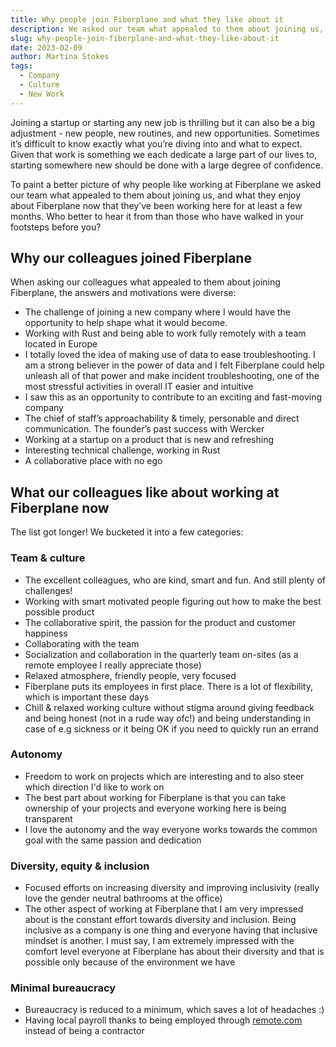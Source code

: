```yaml
---
title: Why people join Fiberplane and what they like about it
description: We asked our team what appealed to them about joining us, and what they enjoy about Fiberplane now that they’ve been working here for at least a few months.
slug: why-people-join-fiberplane-and-what-they-like-about-it
date: 2023-02-09
author: Martina Stokes
tags:
  - Company
  - Culture 
  - New Work
---
```

Joining a startup or starting any new job is thrilling but it can also be a big adjustment - new people, new routines, and new opportunities. Sometimes it’s difficult to know exactly what you’re diving into and what to expect. Given that work is something we each dedicate a large part of our lives to, starting somewhere new should be done with a large degree of confidence.

To paint a better picture of why people like working at Fiberplane we asked our team what appealed to them about joining us, and what they enjoy about Fiberplane now that they’ve been working here for at least a few months. Who better to hear it from than those who have walked in your footsteps before you?

## Why our colleagues joined Fiberplane
When asking our colleagues what appealed to them about joining Fiberplane, the answers and motivations were diverse:

* The challenge of joining a new company where I would have the opportunity to help shape what it would become.
* Working with Rust and being able to work fully remotely with a team located in Europe
* I totally loved the idea of making use of data to ease troubleshooting. I am a strong believer in the power of data and I felt Fiberplane could help unleash all of that power and make incident troubleshooting, one of the most stressful activities in overall IT easier and intuitive
* I saw this as an opportunity to contribute to an exciting and fast-moving company
* The chief of staff’s approachability & timely, personable and direct communication. The founder’s past success with Wercker
* Working at a startup on a product that is new and refreshing
* Interesting technical challenge, working in Rust
* A collaborative place with no ego

## What our colleagues like about working at Fiberplane now
The list got longer! We bucketed it into a few categories:

### Team & culture
* The excellent colleagues, who are kind, smart and fun. And still plenty of challenges!
* Working with smart motivated people figuring out how to make the best possible product
* The collaborative spirit, the passion for the product and customer happiness
* Collaborating with the team
* Socialization and collaboration in the quarterly team on-sites (as a remote employee I really appreciate those)
* Relaxed atmosphere, friendly people, very focused
* Fiberplane puts its employees in first place. There is a lot of flexibility, which is important these days
* Chill & relaxed working culture without stigma around giving feedback and being honest (not in a rude way ofc!) and being understanding in case of e.g sickness or it being OK if you need to quickly run an errand

### Autonomy
* Freedom to work on projects which are interesting and to also steer which direction I'd like to work on
* The best part about working for Fiberplane is that you can take ownership of your projects and everyone working here is being transparent
* I love the autonomy and the way everyone works towards the common goal with the same passion and dedication

### Diversity, equity & inclusion
* Focused efforts on increasing diversity and improving inclusivity (really love the gender neutral bathrooms at the office)
* The other aspect of working at Fiberplane that I am very impressed about is the constant effort towards diversity and inclusion. Being inclusive as a company is one thing and everyone having that inclusive mindset is another. I must say, I am extremely impressed with the comfort level everyone at Fiberplane has about their diversity and that is possible only because of the environment we have

### Minimal bureaucracy
* Bureaucracy is reduced to a minimum, which saves a lot of headaches :)
* Having local payroll thanks to being employed through [remote.com](http://remote.com/) instead of being a contractor